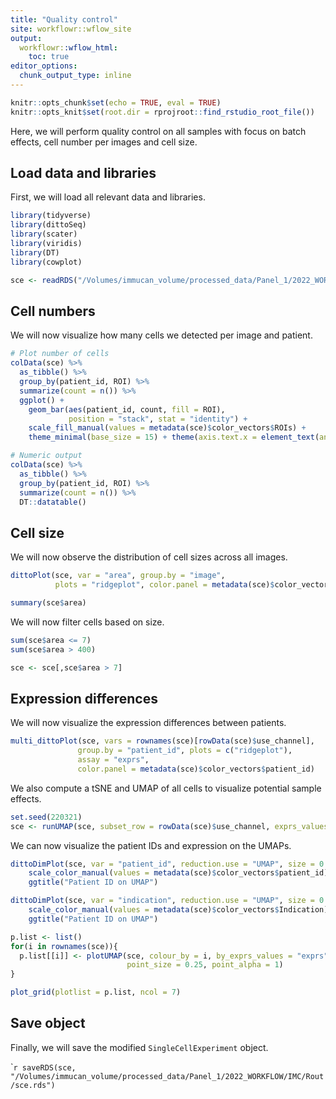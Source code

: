 ```yaml
---
title: "Quality control"
site: workflowr::wflow_site
output:
  workflowr::wflow_html:
    toc: true
editor_options:
  chunk_output_type: inline
---
```


```r
knitr::opts_chunk$set(echo = TRUE, eval = TRUE)
knitr::opts_knit$set(root.dir = rprojroot::find_rstudio_root_file())
```

Here, we will perform quality control on all samples with focus
on batch effects, cell number per images and cell size.

## Load data and libraries

First, we will load all relevant data and libraries.

```r
library(tidyverse)
library(dittoSeq)
library(scater)
library(viridis)
library(DT)
library(cowplot)

sce <- readRDS("/Volumes/immucan_volume/processed_data/Panel_1/2022_WORKFLOW/IMC/Rout/sce.rds")
```

## Cell numbers

We will now visualize how many cells we detected per image and patient.

```r
# Plot number of cells
colData(sce) %>%
  as_tibble() %>%
  group_by(patient_id, ROI) %>%
  summarize(count = n()) %>%
  ggplot() +
    geom_bar(aes(patient_id, count, fill = ROI), 
             position = "stack", stat = "identity") +
    scale_fill_manual(values = metadata(sce)$color_vectors$ROIs) + 
    theme_minimal(base_size = 15) + theme(axis.text.x = element_text(angle = 45, hjust = 1))

# Numeric output
colData(sce) %>%
  as_tibble() %>%
  group_by(patient_id, ROI) %>%
  summarize(count = n()) %>%
  DT::datatable()
```

## Cell size

We will now observe the distribution of cell sizes across all images.

```r
dittoPlot(sce, var = "area", group.by = "image",  
          plots = "ridgeplot", color.panel = metadata(sce)$color_vectors$ROIs) 

summary(sce$area)
```

We will now filter cells based on size.

```r
sum(sce$area <= 7)
sum(sce$area > 400)

sce <- sce[,sce$area > 7]
```

## Expression differences

We will now visualize the expression differences between patients.

```r
multi_dittoPlot(sce, vars = rownames(sce)[rowData(sce)$use_channel],
               group.by = "patient_id", plots = c("ridgeplot"), 
               assay = "exprs", 
               color.panel = metadata(sce)$color_vectors$patient_id)
```

We also compute a tSNE and UMAP of all cells to visualize potential sample effects.

```r
set.seed(220321)
sce <- runUMAP(sce, subset_row = rowData(sce)$use_channel, exprs_values = "exprs")
```

We can now visualize the patient IDs and expression on the UMAPs.

```r
dittoDimPlot(sce, var = "patient_id", reduction.use = "UMAP", size = 0.2) + 
    scale_color_manual(values = metadata(sce)$color_vectors$patient_id) +
    ggtitle("Patient ID on UMAP")

dittoDimPlot(sce, var = "indication", reduction.use = "UMAP", size = 0.2) + 
    scale_color_manual(values = metadata(sce)$color_vectors$Indication) +
    ggtitle("Patient ID on UMAP")
```

```r
p.list <- list()
for(i in rownames(sce)){
  p.list[[i]] <- plotUMAP(sce, colour_by = i, by_exprs_values = "exprs", 
                          point_size = 0.25, point_alpha = 1) 
}

plot_grid(plotlist = p.list, ncol = 7)
```

## Save object

Finally, we will save the modified `SingleCellExperiment` object.

````r
saveRDS(sce, "/Volumes/immucan_volume/processed_data/Panel_1/2022_WORKFLOW/IMC/Rout/sce.rds")
```
